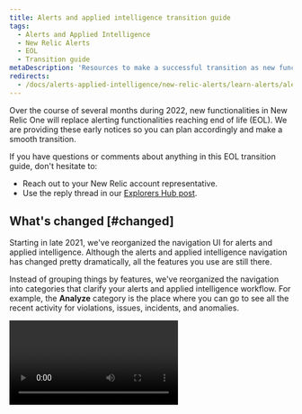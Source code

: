 ```yaml
---
title: Alerts and applied intelligence transition guide
tags:
  - Alerts and Applied Intelligence
  - New Relic Alerts
  - EOL
  - Transition guide
metaDescription: 'Resources to make a successful transition as new functionalities in New Relic One replace alerting functionalities reaching end of life in 2022.'
redirects:
  - /docs/alerts-applied-intelligence/new-relic-alerts/learn-alerts/alerts-ai-transition-guide-2022 
---
```


Over the course of several months during 2022, new functionalities in New Relic One will replace alerting functionalities reaching end of life (EOL). We are providing these early notices so you can plan accordingly and make a smooth transition.

If you have questions or comments about anything in this EOL transition guide, don't hesitate to:

* Reach out to your New Relic account representative.
* Use the reply thread in our [Explorers Hub post](https://discuss.newrelic.com/t/big-news-for-alerts-and-applied-intelligence/161436).

## What's changed [#changed]

Starting in late 2021, we've reorganized the navigation UI for alerts and applied intelligence. Although the alerts and applied intelligence navigation has changed pretty dramatically, all the features you use are still there.

Instead of grouping things by features, we've reorganized the navigation into categories that clarify your alerts and applied intelligence workflow. For example, the **Analyze** category is the place where you can go to see all the recent activity for violations, issues, incidents, and anomalies. 

<Video id="eeUPa3W16Tk" type="youtube" />

We're slowly rolling out this update to all of our users over the next months.

<CollapserGroup>
  <Collapser
    className="freq-link"
    id="nav-changes"
    title="An overview of alerts and applied intelligence navigation changes"
  >

  ![A screenshot of the new alerts and applied intelligence left navigation.](./images/alerts-ai-categories.png "The new alerts and applied intelligence left navigation")

<figcaption>The new UI includes these new categories.</figcaption>

  ## Analyze [#analyze]

Use the analyze features to scan for critical problems affecting your systems, via alerts violations, issues, incidents, and anomalies.

The [overview page](/docs/alerts-applied-intelligence/new-relic-alerts/get-started/alerts-ai-overview-page) shows your most recent open, closed, and muted violations.

The **Issues & activity** page shows your most recent [issues](/docs/alerts-applied-intelligence/new-relic-alerts/get-started/alerts-ai-overview-page/#issues), [incidents](/docs/alerts-applied-intelligence/new-relic-alerts/get-started/alerts-ai-overview-page/#incidents), and [anomalies](/docs/alerts-applied-intelligence/new-relic-alerts/get-started/alerts-ai-overview-page/#anomalies).

## Detect [#detect]

Use the detect features to define the conditions in your system you want to be notified about, as well as configuring how anomalies are detected.

The [alert conditions (policies) page](/docs/alerts-applied-intelligence/new-relic-alerts/alert-policies/create-edit-or-find-alert-policy/) lists the policies where your conditions are created and organized. Create new policies here.

The [anomaly detection page](/docs/alerts-applied-intelligence/applied-intelligence/proactive-detection/expanded-anomaly-detection/) lists your expanded anomaly detection configurations. An anomaly is a behavioral trend that doesn't match the historical data for your system. You can add or edit the configurations here.

## Correlate [#correlate]

Use the correlate features to define your data sources and review and configure the logic grouping your incidents together.

The [sources page](/docs/alerts-applied-intelligence/applied-intelligence/incident-intelligence/get-started-incident-intelligence/#1-configure-sources) shows the data input sources you've chosen to analyze and be notified about. You can add new sources or configure existing ones. Sources include New Relic sources, such as alerts conditions and detected anomalies, as well as third-party sources like AWS Cloudwatch Alarms and PagerDuty.

The [decisions page](/docs/alerts-applied-intelligence/applied-intelligence/incident-intelligence/change-applied-intelligence-correlation-logic-decisions/) shows your correlated incidents. You can review, edit, and add decisions.

## Enrich & notify [#enrich]

Use the enrich and notify features to add additional metadata to your notifications, schedule when you don't want to be notified, and configure where your notifications get sent.

Use the [muting rules page](/docs/alerts-applied-intelligence/new-relic-alerts/alert-notifications/muting-rules-suppress-notifications/) to temporarily stop your alerts violation notifications.

Use [workflows](/docs/alerts-applied-intelligence/applied-intelligence/incident-workflows/incident-workflows/) to add more data to your alerts notifications.

Use [destinations](/docs/alerts-applied-intelligence/applied-intelligence/incident-intelligence/get-started-incident-intelligence/#2-configure-destinations) to configure where your applied intelligence notifications get sent.

Use [pathways](/docs/alerts-applied-intelligence/applied-intelligence/incident-intelligence/get-started-incident-intelligence/#3-configure-pathways) to configure where your correlated issues get sent.

Use [incident workflows](/docs/alerts-applied-intelligence/applied-intelligence/incident-workflows/incident-workflows/) to automate common problems and actions related to your alerts policies.

Use [incident destinations](/docs/alerts-applied-intelligence/applied-intelligence/incident-intelligence/incident-intelligence-destination-examples/) to add and configure third-party services for your incidents.

## Settings [#settings]

Use the settings page to review and manage your current incident intelligence usage.

## Alerts (classic) [#alerts]

Alerts (classic) lets you manage events, incidents, and notification channels with the UI you're used to using.

Use the [events and incidents pages](/docs/alerts-applied-intelligence/new-relic-alerts/alert-incidents/view-violation-event-details-incidents/) to review alerts violations and other events.

Use the [channels page](/docs/alerts-applied-intelligence/new-relic-alerts/alert-notifications/notification-channels-control-where-send-alerts/) for a list of your alerts notification channels and to create new channels.

  </Collapser>
</CollapserGroup>

## What's changing [#changes]

Here is a summary of what we plan to EOL in 2022, why this is happening, and what will replace the current experience for alerts and applied intelligence.

<CollapserGroup>

  <Collapser
    id="outlier"
    title="February 2022: NRQL baselines to replace outlier NRQL alert condition types."
  >

  **Reason for EOL:** [Outlier conditions](/docs/alerts-applied-intelligence/new-relic-alerts/advanced-alerts/advanced-techniques/outlier-detection-nrql-alert/) don't provide efficient cluster identification and analysis capabilities.

  **Replacement:** Use NRQL baselines to watch for anomalies in your cluster or to group similar signals. This method is an improvement over outlier conditions, since it will alert you to exactly which member of the group is misbehaving. You may be able to meet the same need as your old outlier conditions by using a faceted baseline condition.

  **Learn more:**

  * [Faceted baseline conditions documentation](/docs/alerts-applied-intelligence/new-relic-alerts/advanced-alerts/other-condition-types/create-baseline-alert-conditions/#baseline-facets)
  * [Explorers Hub](https://discuss.newrelic.com/t/nrql-outlier-alert-conditions-end-of-life/164167)

  </Collapser>

  <Collapser
    id="query-thresholds"
    title="June 2022: Sliding window aggregations to replace sum of query results thresholds."
  >

  **Reason for EOL:** The [NRQL sum of query results](/docs/alerts-applied-intelligence/new-relic-alerts/alert-conditions/create-nrql-alert-conditions/#sum) option has not been an ideal way to address issues caused by sporadic signals. It lacks the ability to smooth out volatile signals or efficiently deal with gaps in signal.

  **Replacement:** Development for full support for sliding window aggregation in NRQL conditions is underway. You can start using our current sliding windows functionality now.

  **Learn more:**
  
  * [Sliding window aggregation documentation](/docs/query-your-data/nrql-new-relic-query-language/nrql-query-tutorials/create-smoother-charts-sliding-windows)
  * [Explorers Hub](https://discuss.newrelic.com/t/big-news-for-alerts-and-applied-intelligence/161436)

  </Collapser>

  <Collapser
    id="incident-response"
    title="2nd half of 2022: Native experience in New Relic One to replace classic incident response workflow."
  >

  **Reason for EOL:** The classic [incident response workflow](/docs/alerts-applied-intelligence/new-relic-alerts/alert-policies/specify-when-alerts-create-incidents/) involves the **Incident** and **Violation details** pages in the UI. It also uses APIs for incidents and violations.

  **Replacement:** We will replace the current experience by rolling out improved incident response experiences with a new, native UI experience in New Relic One.

  **Learn more:**

  * Additional documentation will be provided.
  * [Explorers Hub](https://discuss.newrelic.com/t/big-news-for-alerts-and-applied-intelligence/161436)

  </Collapser>

  <Collapser
    id="notifications"
    title="2nd half of 2022: Workflows and destinations to replace notification channels and relationship to policies."
  >

  **Reason for EOL:** The [current alerting setup process](/docs/alerts-applied-intelligence/new-relic-alerts/learn-alerts/alerts-concepts-workflow) is rigid and cannot be customized. It also requires restrictive policy-based alert conditions that focus on incident creation.

  **Replacement:** Workflows and destinations, a new way to manage issue-driven notifications, will replace [current notification channel options](/docs/alerts-applied-intelligence/new-relic-alerts/alert-notifications/notification-channels-control-where-send-alerts/). This solution is more flexible, and it enables notifications for all severity levels.

  **Learn more:**

  * Additional documentation will be provided for the new workflow.
  * [Explorers Hub](https://discuss.newrelic.com/t/big-news-for-alerts-and-applied-intelligence/161436)

  </Collapser>

  <Collapser
    id="condition-types"
    title="2nd half of 2022: NRQL conditions to replace all non-NRQL alert condition types."
  >

  **Reason for EOL:** Currently NRQL alert conditions are one type of alert condition we offer. But our [many types of alert conditions](/docs/alerts-applied-intelligence/new-relic-alerts/alert-conditions/create-alert-conditions/) have resulted in a complex user experience, and the lack of alignment has prevented advances in detection capabilities.

  **Replacement:** This is being replaced by NRQL alert conditions with increased functionality. You can start preparing for this transition now by using [NRQL alert conditions](/docs/alerts-applied-intelligence/new-relic-alerts/alert-conditions/create-nrql-alert-conditions/) instead of other types.

  **Learn more:**

  * Additional documentation will be provided.
  * [Explorers Hub](https://discuss.newrelic.com/t/big-news-for-alerts-and-applied-intelligence/161436)

  </Collapser>

</CollapserGroup>